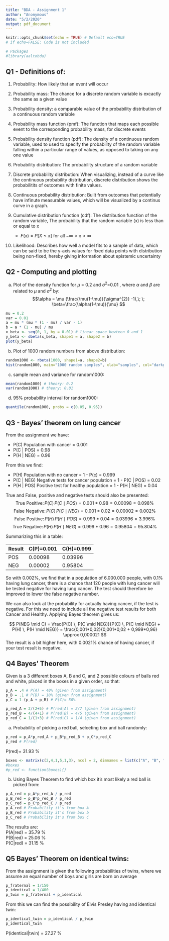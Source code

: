 ```yaml
---
title: "BDA - Assignment 1"
author: "Anonymous"
date: "5/2/2020"
output: pdf_document
---
```


```r
knitr::opts_chunk$set(echo = TRUE) # Default eco=TRUE
# if echo=FALSE: Code is not included
```

```r
# Packages
#library(aaltobda)
```
## Q1 - Definitions of:

1. Probability: How likely that an event will occur

2. Probability mass: The chance for a discrete random variable is excactly the same as a given value

3. Probability density: a comparable value of the probability distribution of a continuous random variable

4. Probability mass function (pmf): The function that maps each possible event to the corresponding probability mass, for discrete events

5. Probability density function (pdf): The density of a continuous random variable, used to used to specify the probability of the random variable falling within a particular range of values, as opposed to taking on any one value

6. Probability distribution: The probability structure of a random variable

7. Discrete probability distribution: When visualizing, instead of a curve like the continuous probability distribution, discrete distribution shows the probabilitits of outcomes with finite values.

8. Continuous probability distribution: Built from outcomes that potentially have infinute measurable values, which will be visualized by a continus curve in a graph.

9. Cumulative distribution function (cdf): The distribution function of the random variable, The probability that the random variable (x) is less than or equal to x
    + $F(x)=P[X \le x]$ for all $-\infty < x < \infty$
    
10. Likelihood: Describes how well a model fits to a sample of data, which can be said to be the y-axis values for fixed data points with distribution being non-fixed, hereby giving information about epistemic uncertainty


## Q2 - Computing and plotting

a) Plot of the density function for $\mu$ = 0.2 and $\sigma^{2}$=0.01 , where $\alpha$ and $\beta$ are related to $\mu$ and $\sigma^{2}$ by:
$$\alpha = \mu (\frac{\mu(1-\mu)}{\sigma^{2}} -1),\; \; \beta=\frac{\alpha(1-\mu)}{\mu}   $$


```r
mu = 0.2 
var = 0.01
a = mu * (mu * (1 - mu) / var - 1)
b = a * (1 - mu) / mu
x_beta <- seq(0, 1, by = 0.01) # linear space bewteen 0 and 1
y_beta <- dbeta(x_beta, shape1 = a, shape2 = b) 
plot(y_beta)
```

b) Plot of 1000 random numbers from above distribution:

```r
random1000 <- rbeta(1000, shape1=a, shape2=b)
hist(random1000, main="1000 random samples", xlab="samples", col="darkgreen")
```

c) sample mean and variance for random1000:

```r
mean(random1000) # theory: 0.2
var(random1000) # theory: 0.01
```

d) 95% probability interval for random1000:

```r
quantile(random1000, probs = c(0.05, 0.95))
```

## Q3 - Bayes' theorem on lung cancer

From the assignment we have:

  + P(C) Population with cancer = 0.001
  + P(C | POS) = 0.98
  + P(H | NEG) = 0.96
  
From this we find:

  + P(H) Population with no cancer = 1 - P(c) = 0.999
  + P(C | NEG)  Negative tests for cancer population = 1 - P(C | POS) = 0.02
  + P(H | POS)  Positive test for healthy population = 1 - P(H | NEG) = 0.04
  
True and False, positive and negative tests should also be presented:
$$ \mbox{True Positive}:\, P(C) \, P(C \mid POS)  = 0.001 * 0.98 = 0.00098 = 0.098 \%$$
$$ \mbox{False Negative}:\, P(C) \, P(C \mid NEG)  = 0.001 * 0.02 = 0.00002 = 0.002 \%$$
$$ \mbox{False Positive}:\, P(H) \, P(H \mid POS)  = 0.999 * 0.04 = 0.03996 = 3.996 \%$$
$$ \mbox{True Negative}:\, P(H) \, P(H \mid NEG)  = 0.999 * 0.96 = 0.95804 =  95.804 \%$$

Summarizing this in a table:

Result     C(P)=0.001       C(H)=0.999
--------   --------------   ----------------
POS        0.00098          0.03996
NEG        0.00002          0.95804
---------  --------------   ----------------
  
So with 0.002%, we find that in a population of 6.000.000 people, with 0.1% having lung cancer, there is a chance that 120 people with lung cancer will be tested negative for having lung cancer. The test should therefore be improved to lower the false negative number.

We can also look at the probability for actually having cancer, if the test is negative. For this we need to include all the negative test results for both Cancer and Healthy. Applying Bayes theorem gives us:

$$ P(NEG \mid C) = \frac{P(C) \, P(C \mid NEG)}{P(C) \, P(C \mid NEG) + P(H) \, P(H \mid NEG)} = \frac{0,001*0,02}{0,001*0,02 + 0,999*0,96} \approx 0,000021  $$
The result is a bit higher here, with 0.0021% chance of having cancer, if your test result is negative.


## Q4 Bayes' Theorem 

Given is a 3 different boxes A, B and C, and 2 possible colours of balls red and white, placed in the boxes in a given order, so that:

```r
p_A = .4 # P(A) = 40% (given from assignment)
p_B = .1 # P(B) = 10% (given from assignment)
p_C = 1-(p_A + p_B) # P(C)= 50%

p_red_A = 2/(2+5) # P(red|A) = 2/7 (given from assignment)
p_red_B = 4/(4+1) # P(red|B) = 4/5 (given from assignment)
p_red_C = 1/(1+3) # P(red|C) = 1/4 (given from assignment)
```

a) Probability of picking a red ball, selceting box and ball randomly:

```r
p_red = p_A*p_red_A + p_B*p_red_B + p_C*p_red_C
p_red # P(red)
```

P(red)= 31.93 %

```r
boxes <- matrix(c(2,4,1,5,1,3), ncol = 2, dimnames = list(c("A", "B", "C"), c("red", "white")))
#boxes
#p_red <- function(boxes){} 
```

b) Using Bayes Theorem to find which box it's most likely a red ball is picked from:

```r
p_A_red = p_A*p_red_A / p_red 
p_B_red = p_B*p_red_B / p_red 
p_C_red = p_C*p_red_C / p_red 
p_A_red # Probability it's from box A
p_B_red # Probability it's from box b
p_C_red # Probability it's from box C
```

The results are:  
P(A|red) = 35.79 %  
P(B|red) = 25.06 %  
P(C|red) = 31.15 %  

## Q5 Bayes' Theorem on identical twins:

From the assignment is given the following probabilities of twins, where we assume an equal number of boys and girls are born on average

```r
p_fraternal = 1/150 
p_identical = 1/400 
p_twin = p_fraternal + p_identical
```

From this we can find the possibility of Elvis Presley having and identical twin:

```r
p_identical_twin = p_identical / p_twin
p_identical_twin
```

P(identical|twin) = 27.27 %